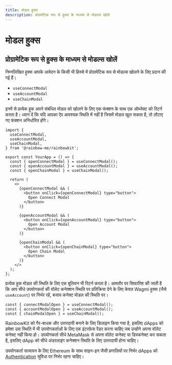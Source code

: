 ```yaml
---
title: मोडल हुक्स
description: प्रोग्रामेटिक रूप से हुक्स के माध्यम से मोडल्स खोलें
---
```


# मोडल हुक्स

## प्रोग्रामेटिक रूप से हुक्स के माध्यम से मोडल्स खोलें

निम्नलिखित हुक्स आपके आवेदन के किसी भी हिस्से में प्रोग्रामेटिक रूप से मोडल्स खोलने के लिए प्रदान की गई हैं।

- `useConnectModal`
- `useAccountModal`
- `useChainModal`

इनमें से प्रत्येक हुक अपने संबंधित मोडल को खोलने के लिए एक फंक्शन के साथ एक ऑब्जेक्ट को रिटर्न करता है। ध्यान दें कि यदि आपका ऐप आवश्यक स्थिति में नहीं है जिसमें मोडल खुल सकता है, तो लौटाए गए फंक्शन अनिर्धारित होंगे।

```tsx
import {
  useConnectModal,
  useAccountModal,
  useChainModal,
} from '@rainbow-me/rainbowkit';

export const YourApp = () => {
  const { openConnectModal } = useConnectModal();
  const { openAccountModal } = useAccountModal();
  const { openChainModal } = useChainModal();

  return (
    <>
      {openConnectModal && (
        <button onClick={openConnectModal} type="button">
          Open Connect Modal
        </button>
      )}

      {openAccountModal && (
        <button onClick={openAccountModal} type="button">
          Open Account Modal
        </button>
      )}

      {openChainModal && (
        <button onClick={openChainModal} type="button">
          Open Chain Modal
        </button>
      )}
    </>
  );
};
```

प्रत्येक हुक मोडल की स्थिति के लिए एक बूलियन भी रिटर्न करता है। आमतौर पर सिफारिश की जाती है कि आप सीधे उपयोगकर्ता की वॉलेट कनेक्शन स्थिति पर प्रतिक्रिया देने के लिए केवल Wagmi हुक्स (जैसे `useAccount`) पर निर्भर रहें, बजाय कनेक्ट मोडल की स्थिति पर।

```tsx
const { connectModalOpen } = useConnectModal();
const { accountModalOpen } = useAccountModal();
const { chainModalOpen } = useChainModal();
```

RainbowKit को गैर-बाधक और उत्तरदायी बनाने के लिए डिज़ाइन किया गया है, इसलिए dApps को हमेशा उस स्थिति में भी उपयोगकर्ताओं के लिए एक इंटरफ़ेस रेंडर करना चाहिए जब उन्होंने अपना वॉलेट कनेक्ट नहीं किया हो। उपयोगकर्ता सीधे MetaMask से अपना वॉलेट कनेक्ट या डिस्कनेक्ट कर सकता है, इसलिए dApp को सीधे अंडरलाइंग कनेक्शन स्थिति के लिए उत्तरदायी होना चाहिए।

उपयोगकर्ता सत्यापन के लिए Ethereum के साथ साइन-इन जैसी प्रणालियों पर निर्भर dApps को [Authentication](/docs/authentication) सुविधा पर निर्भर रहना चाहिए।
